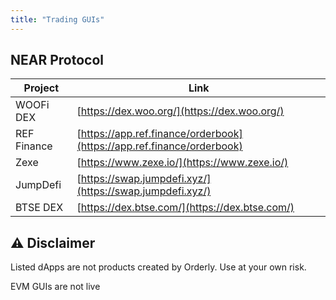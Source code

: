```yaml
---
title: "Trading GUIs"
---
```


## NEAR Protocol

| Project     | Link                                                                     |
| ----------- | ------------------------------------------------------------------------ |
| WOOFi DEX   | [https://dex.woo.org/](https://dex.woo.org/)                           |
| REF Finance | [https://app.ref.finance/orderbook](https://app.ref.finance/orderbook) |
| Zexe        | [https://www.zexe.io/](https://www.zexe.io/)                           |
| JumpDefi    | [https://swap.jumpdefi.xyz/](https://swap.jumpdefi.xyz/)               |
| BTSE DEX    | [https://dex.btse.com/](https://dex.btse.com/)                         |

## ⚠️ Disclaimer

Listed dApps are not products created by Orderly. Use at your own risk.

EVM GUIs are not live